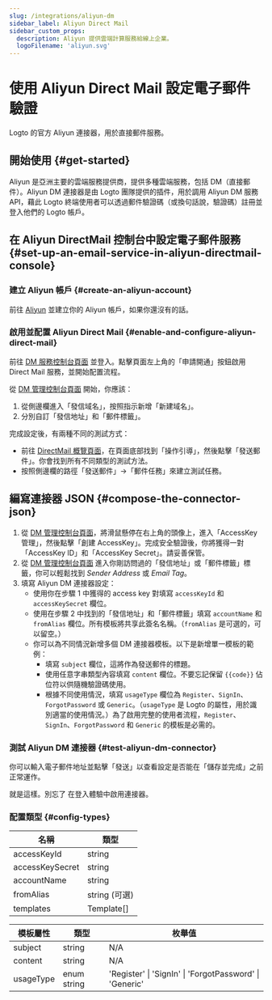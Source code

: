 ```yaml
---
slug: /integrations/aliyun-dm
sidebar_label: Aliyun Direct Mail
sidebar_custom_props:
  description: Aliyun 提供雲端計算服務給線上企業。
  logoFilename: 'aliyun.svg'
---
```



# 使用 Aliyun Direct Mail 設定電子郵件驗證

Logto 的官方 Aliyun 連接器，用於直接郵件服務。

<GuideTip />

## 開始使用 \{#get-started}

Aliyun 是亞洲主要的雲端服務提供商，提供多種雲端服務，包括 DM（直接郵件）。Aliyun DM 連接器是由 Logto 團隊提供的插件，用於調用 Aliyun DM 服務 API，藉此 Logto 終端使用者可以透過郵件驗證碼（或換句話說，驗證碼）註冊並登入他們的 Logto 帳戶。

## 在 Aliyun DirectMail 控制台中設定電子郵件服務 \{#set-up-an-email-service-in-aliyun-directmail-console}

### 建立 Aliyun 帳戶 \{#create-an-aliyun-account}

前往 [Aliyun](https://aliyun.com/) 並建立你的 Aliyun 帳戶，如果你還沒有的話。

### 啟用並配置 Aliyun Direct Mail \{#enable-and-configure-aliyun-direct-mail}

前往 [DM 服務控制台頁面](https://www.aliyun.com/product/directmail) 並登入。點擊頁面左上角的「申請開通」按鈕啟用 Direct Mail 服務，並開始配置流程。

從 [DM 管理控制台頁面](https://dm.console.aliyun.com/) 開始，你應該：

1. 從側邊欄進入「發信域名」，按照指示新增「新建域名」。
2. 分別自訂「發信地址」和「郵件標籤」。

完成設定後，有兩種不同的測試方式：

- 前往 [DirectMail 概覽頁面](https://dm.console.aliyun.com/)，在頁面底部找到「操作引導」，然後點擊「發送郵件」。你會找到所有不同類型的測試方法。
- 按照側邊欄的路徑「發送郵件」->「郵件任務」來建立測試任務。

## 編寫連接器 JSON \{#compose-the-connector-json}

1. 從 [DM 管理控制台頁面](https://dm.console.aliyun.com/)，將滑鼠懸停在右上角的頭像上，進入「AccessKey 管理」，然後點擊「創建 AccessKey」。完成安全驗證後，你將獲得一對「AccessKey ID」和「AccessKey Secret」。請妥善保管。
2. 從 [DM 管理控制台頁面](https://dm.console.aliyun.com/) 進入你剛訪問過的「發信地址」或「郵件標籤」標籤，你可以輕鬆找到 _Sender Address_ 或 _Email Tag_。
3. 填寫 Aliyun DM 連接器設定：
   - 使用你在步驟 1 中獲得的 access key 對填寫 `accessKeyId` 和 `accessKeySecret` 欄位。
   - 使用在步驟 2 中找到的「發信地址」和「郵件標籤」填寫 `accountName` 和 `fromAlias` 欄位。所有模板將共享此簽名名稱。（`fromAlias` 是可選的，可以留空。）
   - 你可以為不同情況新增多個 DM 連接器模板。以下是新增單一模板的範例：
     - 填寫 `subject` 欄位，這將作為發送郵件的標題。
     - 使用任意字串類型內容填寫 `content` 欄位。不要忘記保留 `{{code}}` 佔位符以供隨機驗證碼使用。
     - 根據不同使用情況，填寫 `usageType` 欄位為 `Register`、`SignIn`、`ForgotPassword` 或 `Generic`。（`usageType` 是 Logto 的屬性，用於識別適當的使用情況。）為了啟用完整的使用者流程，`Register`、`SignIn`、`ForgotPassword` 和 `Generic` 的模板是必需的。

### 測試 Aliyun DM 連接器 \{#test-aliyun-dm-connector}

你可以輸入電子郵件地址並點擊「發送」以查看設定是否能在「儲存並完成」之前正常運作。

就是這樣。別忘了 <MainSiteUrl href="/connectors/email-connectors/#enable-email-address-for-end-user-flows">在登入體驗中啟用連接器</MainSiteUrl>。

### 配置類型 \{#config-types}

| 名稱            | 類型          |
| --------------- | ------------- |
| accessKeyId     | string        |
| accessKeySecret | string        |
| accountName     | string        |
| fromAlias       | string (可選) |
| templates       | Template[]    |

| 模板屬性  | 類型        | 枚舉值                                                  |
| --------- | ----------- | ------------------------------------------------------- |
| subject   | string      | N/A                                                     |
| content   | string      | N/A                                                     |
| usageType | enum string | 'Register' \| 'SignIn' \| 'ForgotPassword' \| 'Generic' |
